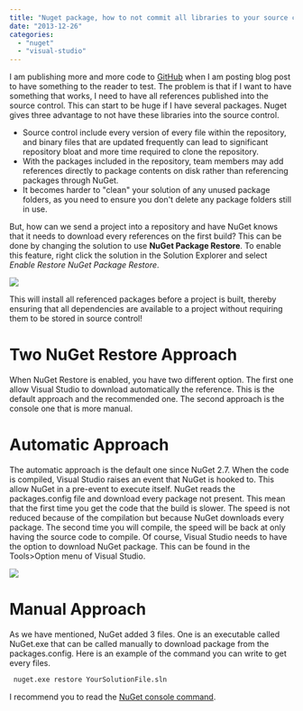 ```yaml
---
title: "Nuget package, how to not commit all libraries to your source control"
date: "2013-12-26"
categories: 
  - "nuget"
  - "visual-studio"
---
```


I am publishing more and more code to [GitHub](https://github.com/MrDesjardins) when I am posting blog post to have something to the reader to test. The problem is that if I want to have something that works, I need to have all references published into the source control. This can start to be huge if I have several packages. Nuget gives three advantage to not have these libraries into the source control.

- Source control include every version of every file within the repository, and binary files that are updated frequently can lead to significant repository bloat and more time required to clone the repository.
- With the packages included in the repository, team members may add references directly to package contents on disk rather than referencing packages through NuGet.
- It becomes harder to "clean" your solution of any unused package folders, as you need to ensure you don't delete any package folders still in use.

But, how can we send a project into a repository and have NuGet knows that it needs to download every references on the first build? This can be done by changing the solution to use **NuGet Package Restore**. To enable this feature, right click the solution in the Solution Explorer and select _Enable Restore NuGet Package Restore_. 

![](images/nugetfiles.png)

This will install all referenced packages before a project is built, thereby ensuring that all dependencies are available to a project without requiring them to be stored in source control!

# Two NuGet Restore Approach

When NuGet Restore is enabled, you have two different option. The first one allow Visual Studio to download automatically the reference. This is the default approach and the recommended one. The second approach is the console one that is more manual.

# Automatic Approach

The automatic approach is the default one since NuGet 2.7. When the code is compiled, Visual Studio raises an event that NuGet is hooked to. This allow NuGet in a pre-event to execute itself. NuGet reads the packages.config file and download every package not present. This mean that the first time you get the code that the build is slower. The speed is not reduced because of the compilation but because NuGet downloads every package. The second time you will compile, the speed will be back at only having the source code to compile. Of course, Visual Studio needs to have the option to download NuGet package. This can be found in the Tools>Option menu of Visual Studio. 

![](images/PackageManagerPackageRestoreOptions-400x232.png)

# Manual Approach

As we have mentioned, NuGet added 3 files. One is an executable called NuGet.exe that can be called manually to download package from the packages.config. Here is an example of the command you can write to get every files. 

```sh
 nuget.exe restore YourSolutionFile.sln 
```  

I recommend you to read the [NuGet console command](http://docs.nuget.org/docs/reference/command-line-reference#Restore_command).
